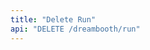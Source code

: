 ```yaml
---
title: "Delete Run"
api: "DELETE /dreambooth/run"
---
```


<ParamField header="Authorization" type="string" required hidden />
<ParamField header="x-api-key" type="string" required hidden />

### Description

Deletes the output images for a dreambooth inference

### Body Data

<ParamField body="project-id" type="string" required>
  Project id of the project
</ParamField>

<ParamField body="run-id" type="string" required>
  Run id of the project
</ParamField>


<RequestExample>
```bash cURL
curl -X 'DELETE' \
  'https://api.mirageml.com/dreambooth/run' \
  -H 'accept: application/json' \
  -H 'Authorization: <AUTHORIZATION>' \
  -H 'x-api-key: <API_KEY>'
```
</RequestExample>

<ResponseExample>
```json
{
  "statusCode": 200,
  "body": {
    "message": "Deleted inference output images",
    "files": []
  }
}
```
</ResponseExample>
